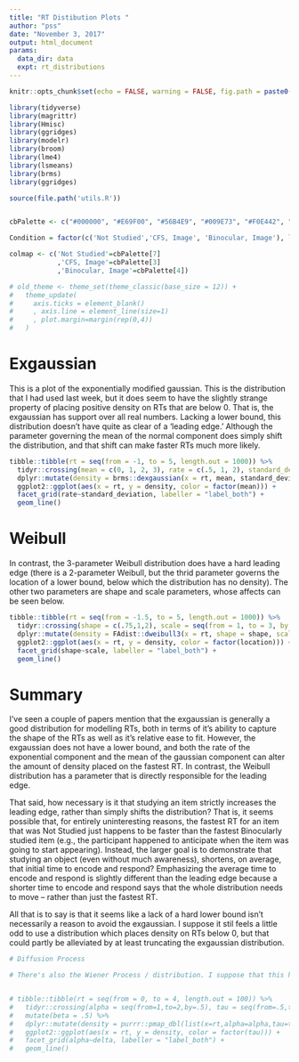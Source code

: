 ```yaml
---
title: "RT Distibution Plots "
author: "pss"
date: "November 3, 2017"
output: html_document
params:
  data_dir: data
  expt: rt_distributions
---
```


```r
knitr::opts_chunk$set(echo = FALSE, warning = FALSE, fig.path = paste0(file.path('output','figures', params$expt),.Platform$file.sep), cache = FALSE, message = FALSE, fig.width = 7, fig.asp = 1)

library(tidyverse)
library(magrittr)
library(Hmisc)
library(ggridges)
library(modelr)
library(broom)
library(lme4)
library(lsmeans)
library(brms)
library(ggridges)

source(file.path('utils.R'))


cbPalette <- c("#000000", "#E69F00", "#56B4E9", "#009E73", "#F0E442", "#0072B2", "#D55E00", "#CC79A7")

Condition = factor(c('Not Studied','CFS, Image', 'Binocular, Image'), levels = c('Not Studied','CFS, Image', 'Binocular, Image'))

colmap <- c('Not Studied'=cbPalette[7]
            ,'CFS, Image'=cbPalette[3]
            ,'Binocular, Image'=cbPalette[4])

# old_theme <- theme_set(theme_classic(base_size = 12)) +
#   theme_update(
#     axis.ticks = element_blank()
#     , axis.line = element_line(size=1)
#     , plot.margin=margin(rep(0,4))
#   )

```


# Exgaussian

This is a plot of the exponentially modified gaussian. This is the distribution that I had used last week, but it does seem to have the slightly strange property of placing positive density on RTs that are below 0. That is, the exgaussian has support over all real numbers. Lacking a lower bound, this distribution doesn't have quite as clear of a 'leading edge.' Although the parameter governing the mean of the normal component does simply shift the distribution, and that shift can make faster RTs much more likely.


```r

tibble::tibble(rt = seq(from = -1, to = 5, length.out = 1000)) %>%
  tidyr::crossing(mean = c(0, 1, 2, 3), rate = c(.5, 1, 2), standard_deviation = c(.5, 1, 2)) %>%
  dplyr::mutate(density = brms::dexgaussian(x = rt, mean, standard_deviation, rate)) %>%
  ggplot2::ggplot(aes(x = rt, y = density, color = factor(mean))) +
  facet_grid(rate~standard_deviation, labeller = "label_both") + 
  geom_line() 

```

# Weibull

In contrast, the 3-parameter Weibull distribution does have a hard leading edge (there is a 2-parameter Weibull, but the thrid parameter governs the location of a lower bound, below which the distribution has no density). The other two parameters are shape and scale parameters, whose affects can be seen below.


```r

tibble::tibble(rt = seq(from = -1.5, to = 5, length.out = 1000)) %>%
  tidyr::crossing(shape = c(.75,1,2), scale = seq(from = 1, to = 3, by = 1), location = -1:3) %>%
  dplyr::mutate(density = FAdist::dweibull3(x = rt, shape = shape, scale = scale, thres = location)) %>%
  ggplot2::ggplot(aes(x = rt, y = density, color = factor(location))) +
  facet_grid(shape~scale, labeller = "label_both") + 
  geom_line() 


```

# Summary

I've seen a couple of papers mention that the exgaussian is generally a good distribution for modelling RTs, both in terms of it's ability to capture the shape of the RTs as well as it's relative ease to fit. However, the exgaussian does not have a lower bound, and both the rate of the exponential component and the mean of the gaussian component can alter the amount of density placed on the fastest RT. In contrast, the Weibull distribution has a parameter that is directly responsible for the leading edge.

That said, how necessary is it that studying an item strictly increases the leading edge, rather than simply shifts the distribution? That is, it seems possible that, for entirely uninteresting reasons, the fastest RT for an item that was Not Studied just happens to be faster than the fastest Binocularly studied item (e.g., the participant happened to anticipate when the item was going to start appearing). Instead, the larger goal is to demonstrate that studying an object (even without much awareness), shortens, on average, that initial time to encode and respond? Emphasizing the average time to encode and respond is slightly different than the leading edge because a shorter time to encode and respond says that the whole distribution needs to move -- rather than just the fastest RT. 

All that is to say is that it seems like a lack of a hard lower bound isn't necessarily a reason to avoid the exgaussian. I suppose it stil feels a little odd to use a distribution which places density on RTs below 0, but that could partly be alleviated by at least truncating the exgaussian distribution.



```r

# Diffusion Process 

# There's also the Wiener Process / distribution. I suppose that this has the added advantage in being easily describable in cognitive terms. In particular, there is a shift parameter that maps on to our desired interpretation. 


# tibble::tibble(rt = seq(from = 0, to = 4, length.out = 100)) %>%
#   tidyr::crossing(alpha = seq(from=1,to=2,by=.5), tau = seq(from=.5,to=2,by=.5), delta = seq(from=-1, to=.5, by=.5)) %>%
#   mutate(beta = .5) %>%
#   dplyr::mutate(density = purrr::pmap_dbl(list(x=rt,alpha=alpha,tau=tau,beta=beta,delta=delta), brms::dwiener )) %>%
#   ggplot2::ggplot(aes(x = rt, y = density, color = factor(tau))) +
#   facet_grid(alpha~delta, labeller = "label_both") +
#   geom_line()


```
